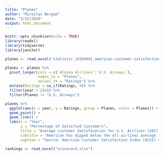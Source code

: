 ```yaml
---
title: "Planes"
author: "Miroslav Bergam"
date: "2/12/2020"
output: html_document
---
```


```r
knitr::opts_chunk$set(echo = TRUE)
library(readxl)
library(tidyverse)
library(janitor)
```

```r

planes <- read_excel("statistic_id194941_american-customer-satisfaction-index-scores-for-airlines-in-the-us-1995-2019.xlsx", sheet = 2)

planes <- planes %>%
  pivot_longer(cols = c(`Alaska Airlines`:`U.S. Airways`), 
               names_to = "Planes", 
               values_to = "Ratings") %>%
  mutate(Ratings = na_if(Ratings, 0)) %>%
  filter(year > 2016) %>%
  filter(Planes != "U.S. Airways")

planes %>%
  ggplot(aes(x = year, y = Ratings, group = Planes, color = Planes)) + 
  geom_point() +
  geom_line() + 
  labs(x = "Year",
       y = "Percentage of Satisfied Customers",
       title = "Average Customer Satisfacation for U.S. Airlines (2017-2019)",
       subtitle = "American has dipped below the all-airlines average in 2019",
       caption = "Source: American Customer Satisfaction Index (ACSI) via Statista user E. Mazareanu")

```

```r

rankings <- read_excel("scorecard.xlsx")

```



